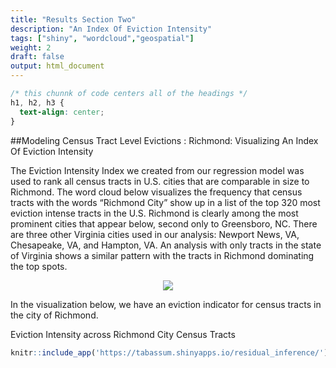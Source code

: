```yaml
---
title: "Results Section Two"
description: "An Index Of Eviction Intensity"
tags: ["shiny", "wordcloud","geospatial"]
weight: 2
draft: false
output: html_document
---
```


```css
/* this chunnk of code centers all of the headings */
h1, h2, h3 {
  text-align: center;
}
```

##Modeling Census Tract Level Evictions : Richmond: Visualizing An Index Of Eviction Intensity

The Eviction Intensity Index we created from our regression model was used to rank all census tracts in U.S. cities that are comparable in size to Richmond. The word cloud below visualizes the frequency that census tracts with the words “Richmond City” show up in a list of the top 320 most eviction intense tracts in the U.S. Richmond is clearly among the most prominent cities that appear below, second only to Greensboro, NC. There are three other Virginia cities used in our analysis: Newport News, VA, Chesapeake, VA, and Hampton, VA. An analysis with only tracts in the state of Virginia shows a similar pattern with the tracts in Richmond dominating the top spots.

<center>
![](../Richmond.Eviction.WordCloud.png)
</center>

In the visualization below, we have an eviction indicator for census tracts in the city of Richmond.

Eviction Intensity across Richmond City Census Tracts
```r
knitr::include_app('https://tabassum.shinyapps.io/residual_inference/')
```

<!-- [Continue to Results Section Three](https://boya66.github.io/Richmond_website/findings/results-section-three/) -->
